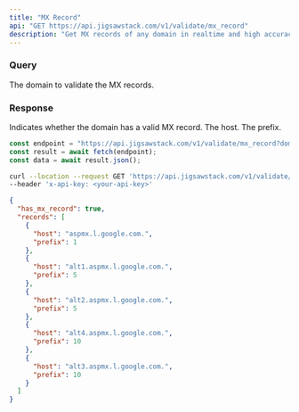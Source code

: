 ```yaml
---
title: "MX Record"
api: "GET https://api.jigsawstack.com/v1/validate/mx_record"
description: "Get MX records of any domain in realtime and high accuracy."
---
```


### Query

<ParamField query="domain" type="string" required>
  The domain to validate the MX records.
</ParamField>

<Snippet file="header.mdx" />

### Response

<ResponseField name="has_mx_record" type="boolean">
  Indicates whether the domain has a valid MX record.
</ResponseField>

<ResponseField name="records" type="record Object">
  <Expandable title="properties">
    <ResponseField name="host" type="string">
      The host.
    </ResponseField>
    <ResponseField name="prefix" type="number">
      The prefix.
    </ResponseField>
  </Expandable>
</ResponseField>

<RequestExample>

```javascript Node.js
const endpoint = "https://api.jigsawstack.com/v1/validate/mx_record?domain=''";
const result = await fetch(endpoint);
const data = await result.json();
```

```bash cURL
curl --location --request GET 'https://api.jigsawstack.com/v1/validate/mx_record?domain=""' \
--header 'x-api-key: <your-api-key>'
```

</RequestExample>

<ResponseExample>

```json Response
{
  "has_mx_record": true,
  "records": [
    {
      "host": "aspmx.l.google.com.",
      "prefix": 1
    },
    {
      "host": "alt1.aspmx.l.google.com.",
      "prefix": 5
    },
    {
      "host": "alt2.aspmx.l.google.com.",
      "prefix": 5
    },
    {
      "host": "alt4.aspmx.l.google.com.",
      "prefix": 10
    },
    {
      "host": "alt3.aspmx.l.google.com.",
      "prefix": 10
    }
  ]
}
```

</ResponseExample>
